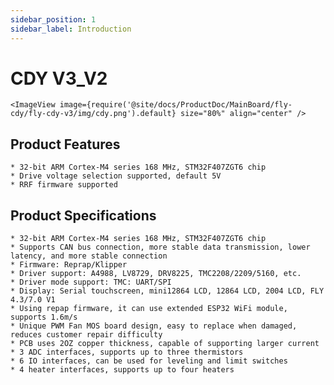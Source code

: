 ```yaml
---
sidebar_position: 1
sidebar_label: Introduction
---
```




# CDY V3_V2

    <ImageView image={require('@site/docs/ProductDoc/MainBoard/fly-cdy/fly-cdy-v3/img/cdy.png').default} size="80%" align="center" />

## Product Features

    * 32-bit ARM Cortex-M4 series 168 MHz, STM32F407ZGT6 chip
    * Drive voltage selection supported, default 5V
    * RRF firmware supported

## Product Specifications

    * 32-bit ARM Cortex-M4 series 168 MHz, STM32F407ZGT6 chip
    * Supports CAN bus connection, more stable data transmission, lower latency, and more stable connection
    * Firmware: Reprap/Klipper
    * Driver support: A4988, LV8729, DRV8225, TMC2208/2209/5160, etc.
    * Driver mode support: TMC: UART/SPI
    * Display: Serial touchscreen, mini12864 LCD, 12864 LCD, 2004 LCD, FLY 4.3/7.0 V1
    * Using repap firmware, it can use extended ESP32 WiFi module, supports 1.6m/s
    * Unique PWM Fan MOS board design, easy to replace when damaged, reduces customer repair difficulty
    * PCB uses 2OZ copper thickness, capable of supporting larger current
    * 3 ADC interfaces, supports up to three thermistors
    * 6 IO interfaces, can be used for leveling and limit switches
    * 4 heater interfaces, supports up to four heaters